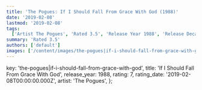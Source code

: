```yaml
---
title: 'The Pogues: If I Should Fall From Grace With God (1988)'
date: '2019-02-08'
lastmod: '2019-02-08'
tags:
  ['Artist The Pogues', 'Rated 3.5', 'Release Year 1988', 'Release Decade 1980']
summary: 'Rated 3.5'
authors: ['default']
images: ['/content/images/the-pogues|if-i-should-fall-from-grace-with-god.jpg']
---
```


  key: 'the-pogues|if-i-should-fall-from-grace-with-god',
  title: 'If I Should Fall From Grace With God',
  release_year: 1988,
  rating: 7,
  rating_date: '2019-02-08T00:00:00.000Z',
  artist: 'The Pogues',
};

<MusicRating data={data} />
